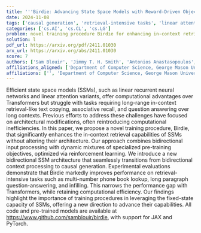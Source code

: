 ```yaml
---
title: '''Birdie: Advancing State Space Models with Reward-Driven Objectives and Curricula'''
date: 2024-11-08
tags: ['causal generation', 'retrieval-intensive tasks', 'linear attention variants', 'question answering', 'text copying', 'specialized pre-training objectives', 'bidirectional input processing', 'linear recurrent neural networks', 'architectural modifications', 'computational efficiency', 'training procedure', 'bidirectional SSM architecture', 'Transformers', 'in-context retrieval', 'associative recall', 'reinforcement learning', 'long paragraph question-answering', 'infilling', 'multi-number phone book lookup', 'state space models']
categories: ['cs.AI', 'cs.CL', 'cs.LG']
problem: novel training procedure Birdie for enhancing in-context retrieval capabilities
solution: l
pdf_url: https://arxiv.org/pdf/2411.01030
arx_url: https://arxiv.org/abs/2411.01030
score: 7
authors: ['Sam Blouir', 'Jimmy T. H. Smith', 'Antonios Anastasopoulos', 'Amarda Shehu', 'Jimmy T.H. Smith']
affiliations_aligned: ['Department of Computer Science, George Mason University, Fairfax, VA', '', 'Department of Computer Science, George Mason University, Fairfax, VA; Archimedes AI, Athena RC, Athens, Greece', 'Department of Computer Science, George Mason University, Fairfax, VA', 'Stanford University, Stanford, CA']
affiliations: ['', 'Department of Computer Science, George Mason University, Fairfax, VA; Archimedes AI, Athena RC, Athens, Greece', 'Stanford University, Stanford, CA', 'Department of Computer Science, George Mason University, Fairfax, VA']
---
```



Efficient state space models (SSMs), such as linear recurrent neural networks and linear attention variants, offer computational advantages over Transformers but struggle with tasks requiring long-range in-context retrieval-like text copying, associative recall, and question answering over long contexts. Previous efforts to address these challenges have focused on architectural modifications, often reintroducing computational inefficiencies. In this paper, we propose a novel training procedure, Birdie, that significantly enhances the in-context retrieval capabilities of SSMs without altering their architecture. Our approach combines bidirectional input processing with dynamic mixtures of specialized pre-training objectives, optimized via reinforcement learning. We introduce a new bidirectional SSM architecture that seamlessly transitions from bidirectional context processing to causal generation. Experimental evaluations demonstrate that Birdie markedly improves performance on retrieval-intensive tasks such as multi-number phone book lookup, long paragraph question-answering, and infilling. This narrows the performance gap with Transformers, while retaining computational efficiency. Our findings highlight the importance of training procedures in leveraging the fixed-state capacity of SSMs, offering a new direction to advance their capabilities. All code and pre-trained models are available at https://www.github.com/samblouir/birdie, with support for JAX and PyTorch.